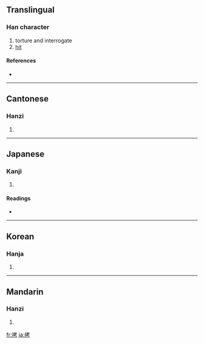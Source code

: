 ==Translingual==

===Han character===
{{Han char|rn=64|rad=手|as=06|sn=9|four=5402<sub>7</sub>|canj=手十大尸 (QJKS)}}

# torture and interrogate
# [[hit]]

====References====
* {{Han ref|kx=0428.160|dkj=12006|dj=0777.100|hdz=31866.040|uh=62F7|ud=25335|bh=ABFE|bd=44030}}

----

==Cantonese==

===Hanzi===
{{yue-hanzi|jyut=|y=haau2}}

# {{defn|Cantonese}}

----

==Japanese==

===Kanji===
{{ja-kanji|grade=c|rs=手06}}

# {{defn|Japanese}}

====Readings====
* {{ja-readings|on=[[ごう]] (gō), [[こう]] (kō)|kun=[[うつ]] (utsu)}}

----

==Korean==

===Hanja===
{{ko-hanja|hangeul=고|eumhun=|rv=go|mr=ko|y=ko}}

# {{defn|Korean}}

----

==Mandarin==

===Hanzi===
{{cmn-hanzi|pin=[[kǎo]] ([[kao3]]), [[yí]] ([[yi2]])|wg=k'ao<sup>3</sup>, i<sup>2</sup>}}

# {{defn|Mandarin}}

[[fr:拷]]
[[ja:拷]]